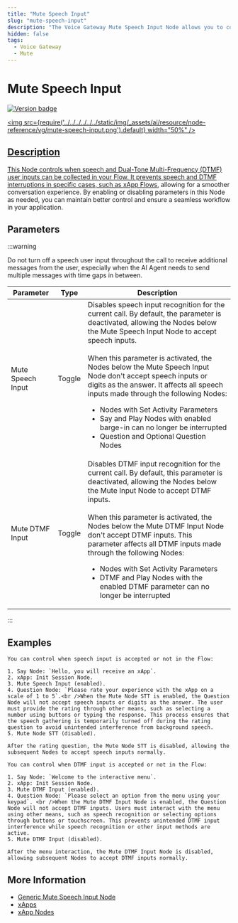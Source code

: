 ```yaml
---
title: "Mute Speech Input"
slug: "mute-speech-input"
description: "The Voice Gateway Mute Speech Input Node allows you to control when speech input is collected in your Flow, preventing interruptions and ensuring a smoother conversation experience, especially in xApp Flows. By enabling or disabling speech gathering as needed, you can maintain better control and create a seamless workflow in your application."
hidden: false
tags:
  - Voice Gateway
  - Mute
---
```



# Mute Speech Input

<a href="../../../../../release-notes/4.61.mdx" /><img src="https://img.shields.io/badge/Updated in-v4.61-blue.svg" alt="Version badge" />

<img src={require('../../../../../../static/img/_assets/ai/resource/node-reference/vg/mute-speech-input.png').default} width="50%" />

## Description

This Node controls when speech and Dual-Tone Multi-Frequency (DTMF) user inputs can be collected in your Flow.
It prevents speech and DTMF interruptions in specific cases, such as [xApp Flows](https://docs.cognigy.com/ai/xApp/overview/), allowing for a smoother conversation experience.
By enabling or disabling parameters in this Node as needed,
you can maintain better control and ensure a seamless workflow in your application.

## Parameters

:::warning

  Do not turn off a speech user input throughout the call to receive additional messages from the user,
  especially when the AI Agent needs to send multiple messages with time gaps in between.

  | Parameter         | Type   | Description                                                                                                                                                                                                                                                                                                                                                                                                                                                                                                                                                          |
  |-------------------|--------|----------------------------------------------------------------------------------------------------------------------------------------------------------------------------------------------------------------------------------------------------------------------------------------------------------------------------------------------------------------------------------------------------------------------------------------------------------------------------------------------------------------------------------------------------------------------|
  | Mute Speech Input | Toggle | Disables speech input recognition for the current call. By default, the parameter is deactivated, allowing the Nodes below the Mute Speech Input Node to accept speech inputs.<br /><br />When this parameter is activated, the Nodes below the Mute Speech Input Node don't accept speech inputs or digits as the answer. It affects all speech inputs made through the following Nodes:<ul><li>Nodes with Set Activity Parameters</li><li>Say and Play Nodes with enabled barge-in can no longer be interrupted</li><li>Question and Optional Question Nodes</li></ul> |
  | Mute DTMF Input   | Toggle | Disables DTMF input recognition for the current call. By default, this parameter is deactivated, allowing the Nodes below the Mute Input Node to accept DTMF inputs.<br /><br />When this parameter is activated, the Nodes below the Mute DTMF Input Node don't accept DTMF inputs. This parameter affects all DTMF inputs made through the following Nodes:<ul><li>Nodes with Set Activity Parameters</li><li>DTMF and Play Nodes with the enabled DTMF parameter can no longer be interrupted</li></ul>                                                               |

:::


## Examples

<CollapsibleSection title="Mute Speech Input Example">

    You can control when speech input is accepted or not in the Flow:
    
    1. Say Node: `Hello, you will receive an xApp`.
    2. xApp: Init Session Node.
    3. Mute Speech Input (enabled).
    4. Question Node: `Please rate your experience with the xApp on a scale of 1 to 5`.<br />When the Mute Node STT is enabled, the Question Node will not accept speech inputs or digits as the answer. The user must provide the rating through other means, such as selecting a number using buttons or typing the response. This process ensures that the speech gathering is temporarily turned off during the rating question to avoid unintended interference from background speech.
    5. Mute Node STT (disabled).
    
    After the rating question, the Mute Node STT is disabled, allowing the subsequent Nodes to accept speech inputs normally.
    

</CollapsibleSection>


<CollapsibleSection title="Mute DTMF Input Example">

    You can control when DTMF input is accepted or not in the Flow:
    
    1. Say Node: `Welcome to the interactive menu`.
    2. xApp: Init Session Node.
    3. Mute DTMF Input (enabled).
    4. Question Node: `Please select an option from the menu using your keypad`. <br />When the Mute DTMF Input Node is enabled, the Question Node will not accept DTMF inputs. Users must interact with the menu using other means, such as speech recognition or selecting options through buttons or touchscreen. This prevents unintended DTMF input interference while speech recognition or other input methods are active.
    5. Mute DTMF Input (disabled).
    
    After the menu interaction, the Mute DTMF Input Node is disabled, allowing subsequent Nodes to accept DTMF inputs normally.
    

</CollapsibleSection>


## More Information

- [Generic Mute Speech Input Node](../generic//mute-speech-input.mdx)
- [xApps](../../xApp/overview.mdx)
- [xApp Nodes](../../xApp/overview.mdx)